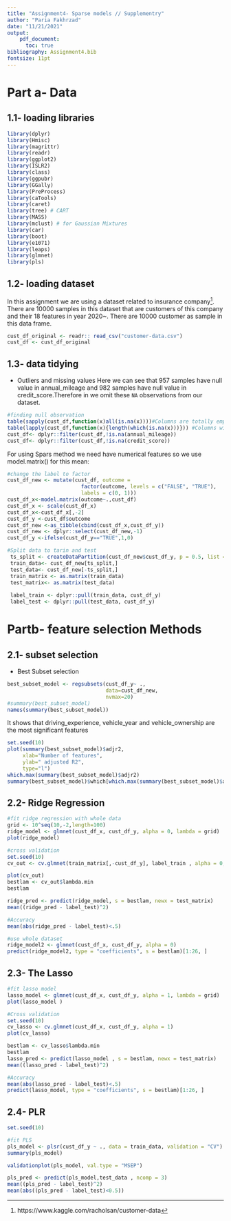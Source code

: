---
title: "Assignment4- Sparse models // Supplementry"
author: "Paria Fakhrzad"
date: "11/21/2021"
output: 
    pdf_document:
      toc: true
bibliography: Assignment4.bib
fontsize: 11pt
---

# Part a- Data
## 1.1- loading libraries
```{r setup, set.seed(1) , warning=FALSE, message=FALSE}
library(dplyr)
library(Hmisc)
library(magrittr)
library(readr)
library(ggplot2)
library(ISLR2)
library(class)
library(ggpubr)
library(GGally)
library(PreProcess)
library(caTools)
library(caret)
library(tree) # CART 
library(MASS)
library(mclust) # for Gaussian Mixtures
library(car)
library(boot)
library(e1071)
library(leaps)
library(glmnet)
library(pls)
```

## 1.2- loading dataset
In this assignment we are using a dataset related to insurance company^[https://www.kaggle.com/racholsan/customer-data].
There are 10000 samples in this dataset that are customers of this company and their 18 features in year 2020~\cite{data}. There are 10000 customer as sample in this data frame.
```{r}
cust_df_original <- readr:: read_csv("customer-data.csv")
cust_df <- cust_df_original
```

## 1.3- data tidying

 * Outliers and missing values 
 Here we can see that 957 samples have null value in annual_mileage and 982 samples have null value in credit_score.Therefore in we omit these `NA` observations from our dataset.
```{r}
#finding null observation
table(sapply(cust_df,function(x)all(is.na(x))))#Columns are totally empty
table(lapply(cust_df,function(x){length(which(is.na(x)))})) #Columns with NA
cust_df<- dplyr::filter(cust_df,!is.na(annual_mileage))
cust_df<- dplyr::filter(cust_df,!is.na(credit_score))
```

For using Spars method we need have numerical features so we use model.matrix() for this mean:
```{r}
#change the label to factor
cust_df_new <- mutate(cust_df, outcome = 
                        factor(outcome, levels = c("FALSE", "TRUE"), 
                        labels = c(0, 1)))
cust_df_x<-model.matrix(outcome~.,cust_df)
cust_df_x <- scale(cust_df_x)
cust_df_x<-cust_df_x[,-2]
cust_df_y <-cust_df$outcome
cust_df_new <-as_tibble(cbind(cust_df_x,cust_df_y))
cust_df_new <- dplyr::select(cust_df_new,-1)
cust_df_y <-ifelse(cust_df_y=="TRUE",1,0)

#Split data to tarin and test
 ts_split <- createDataPartition(cust_df_new$cust_df_y, p = 0.5, list = FALSE)
 train_data<- cust_df_new[ts_split,]
 test_data<- cust_df_new[-ts_split,]
 train_matrix <- as.matrix(train_data)
 test_matrix<- as.matrix(test_data)
 
 label_train <- dplyr::pull(train_data, cust_df_y)
 label_test <- dplyr::pull(test_data, cust_df_y)
```

# Partb- feature selection Methods

## 2.1- subset selection
* Best Subset selection 
```{r}
best_subset_model <- regsubsets(cust_df_y~ .,
                                data=cust_df_new,
                                nvmax=20)
#summary(best_subset_model)
names(summary(best_subset_model))
```

It shows that driving_experience, vehicle_year and vehicle_ownership are the most significant features
```{r}
set.seed(10)
plot(summary(best_subset_model)$adjr2,
     xlab="Number of features",
     ylab=" adjusted R2",
     type="l")
which.max(summary(best_subset_model)$adjr2)
summary(best_subset_model)$which[which.max(summary(best_subset_model)$adjr2),]
```

## 2.2- Ridge Regression
```{r}
#fit ridge regression with whole data
grid <- 10^seq(10,-2,length=100)
ridge_model <- glmnet(cust_df_x, cust_df_y, alpha = 0, lambda = grid)
plot(ridge_model)

#cross validation 
set.seed(10)
cv_out <- cv.glmnet(train_matrix[,-cust_df_y], label_train , alpha = 0,lambda = grid) 

plot(cv_out)
bestlam <- cv_out$lambda.min
bestlam

ridge_pred <- predict(ridge_model, s = bestlam, newx = test_matrix)
mean((ridge_pred - label_test)^2)

#Accuracy
mean(abs(ridge_pred - label_test)<.5)

#use whole dataset
ridge_model2 <- glmnet(cust_df_x, cust_df_y, alpha = 0)
predict(ridge_model2, type = "coefficients", s = bestlam)[1:26, ]
```


## 2.3-  The Lasso
```{r}
#fit lasso model
lasso_model <- glmnet(cust_df_x, cust_df_y, alpha = 1, lambda = grid)
plot(lasso_model )

#Cross validation
set.seed(10)
cv_lasso <- cv.glmnet(cust_df_x, cust_df_y, alpha = 1) 
plot(cv_lasso)

bestlam <- cv_lasso$lambda.min
bestlam
lasso_pred <- predict(lasso_model , s = bestlam, newx = test_matrix)
mean((lasso_pred - label_test)^2)

#Accuracy
mean(abs(lasso_pred - label_test)<.5)
predict(lasso_model, type = "coefficients", s = bestlam)[1:26, ]
```

## 2.4- PLR

```{r}
set.seed(10)

#fit PLS 
pls_model <- plsr(cust_df_y ~ ., data = train_data, validation = "CV")
summary(pls_model)

```
```{r}
validationplot(pls_model, val.type = "MSEP")
```

```{r}
pls_pred <- predict(pls_model,test_data , ncomp = 3)
mean((pls_pred - label_test)^2)
mean(abs((pls_pred - label_test)<0.5))

```

